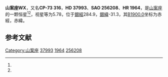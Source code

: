 {{Starbox begin
| name = 山案座WX
}}
{{Starbox observe
| epoch = [[J2000.0|J2000.0]]
| constell = [[山案座|山案座]]<ref name=SIMBAD>{{cite web
 | url=http://simbad.u-strasbg.fr/simbad/sim-id?Ident=HR+1964
 | title =Pulsating variable Star
 | publisher=Centre de Données astronomiques de Strasbourg
 | work=SIMBAD
 | accessdate=2012-07-13}}</ref><ref name=DATA>{{cite web
 | url=http://vizier.u-strasbg.fr/viz-bin/VizieR-5?-out.add=.&-source=5050&-corr=PK=HR&-out.max=9999&HR=1964
 | title=VizieR Detailed Page
 | accessdate=2012-07-13
 | archive-date=2016-03-04
 | archive-url=https://web.archive.org/web/20160304193959/http://vizier.u-strasbg.fr/viz-bin/VizieR-5?-out.add=.&-source=5050&-corr=PK=HR&-out.max=9999&HR=1964
 | dead-url=no
 }}</ref>
| 星官 = 
| ra = {{RA|5|34|44.7}}<ref name=SIMBAD /><ref name=DATA />
| dec = {{DEC|-73|44|29}}<ref name=SIMBAD /><ref name=DATA />
| appmag_v = 5.78<ref name=SIMBAD /><ref name=DATA />
}}
{{Starbox character
| class = M3III<ref name=SIMBAD /><ref name=DATA />
| b-v = 1.71<ref name=SIMBAD /><ref name=DATA />
| u-b = 1.83<ref name=SIMBAD /><ref name=DATA />
| r-i = 1.53<ref name=SIMBAD /><ref name=DATA />
| variable = 
}}
{{Starbox astrometry
| radial_v = 1.83
| prop_mo_ra = -11
| parallax = 
| p_error = 
}}
{{Starbox catalog
| names =CP-73 316，[[SAO星表|SAO]] 256208，[[HD星表|HD]] 37993，[[HR星表|HR]] 1964}}
{{Starbox reference |Simbad=HR+1964}}
{{Starbox end}}

'''山案座WX'''，又名'''CP-73 316'''，'''HD 37993'''、'''SAO 256208'''、'''HR 1964'''，是[[山案座|山案座]]的一颗恒星<ref name=SIMBAD /><ref name=DATA />，视星等为5.78，位于[[銀道座標系|銀經]]284.9，[[銀道座標系|銀緯]]-31.3，其[[B1900.0|B1900.0]]坐标为赤經{{RA|5|37|14.1}}，赤緯{{DEC|-73|-31.3|2}}。

== 参考文献 ==
{{reflist}}

{{star-stub}}

{{山案座恒星}}
[[Category:山案座|Category:山案座]]
[[Category:HD和HDE天體|37993]]
[[Category:HR天體|1964]]
[[Category:SAO天體|256208]]